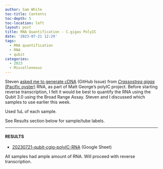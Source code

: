 ```yaml
---
author: Sam White
toc-title: Contents
toc-depth: 5
toc-location: left
layout: post
title: RNA Quantification - C.gigas PolyIC
date: '2023-07-21 12:29'
tags: 
  - RNA quantification
  - RNA
  - qubit
categories: 
  - 2023
  - Miscelleneous
---
```

Steven [asked me to generate cDNA](https://github.com/RobertsLab/resources/issues/1675) (GitHub Issue) from [_Crassostrea gigas_ (Pacific oyster)](http://en.wikipedia.org/wiki/Pacific_oyster) RNA, as part of Matt George's polyIC project. Before starting reverse transcription, I felt it would be best to quantify the RNA using the Qubit 3.0 using the Broad Range Assay. Steven and I discussed which samples to use earlier this week.

Used 1uL of each sample.

See Results section below for sample/tube labels.


---

#### RESULTS


- [20230721-qubit-cgig-polyIC-RNA](https://docs.google.com/spreadsheets/d/16No1oXbb9foftO--AYqzoJY2jbyLrqUS8AZpjYkU7KU/edit#gid=1874673482) (Google Sheet)

All samples had ample amount of RNA. Will proceed with reverse transcription.


